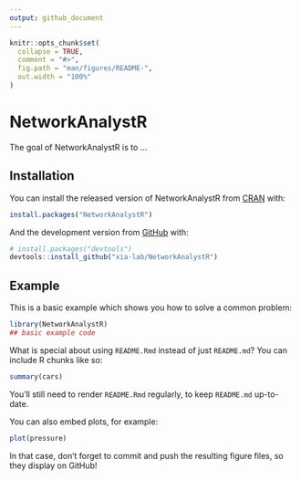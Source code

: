 ```yaml
---
output: github_document
---
```


<!-- README.md is generated from README.Rmd. Please edit that file -->

```r
knitr::opts_chunk$set(
  collapse = TRUE,
  comment = "#>",
  fig.path = "man/figures/README-",
  out.width = "100%"
)
```

# NetworkAnalystR

<!-- badges: start -->
<!-- badges: end -->

The goal of NetworkAnalystR is to ...

## Installation

You can install the released version of NetworkAnalystR from [CRAN](https://CRAN.R-project.org) with:

``` r
install.packages("NetworkAnalystR")
```

And the development version from [GitHub](https://github.com/) with:

``` r
# install.packages("devtools")
devtools::install_github("xia-lab/NetworkAnalystR")
```
## Example

This is a basic example which shows you how to solve a common problem:

```r
library(NetworkAnalystR)
## basic example code
```

What is special about using `README.Rmd` instead of just `README.md`? You can include R chunks like so:

```r
summary(cars)
```

You'll still need to render `README.Rmd` regularly, to keep `README.md` up-to-date.

You can also embed plots, for example:

```r
plot(pressure)
```

In that case, don't forget to commit and push the resulting figure files, so they display on GitHub!
